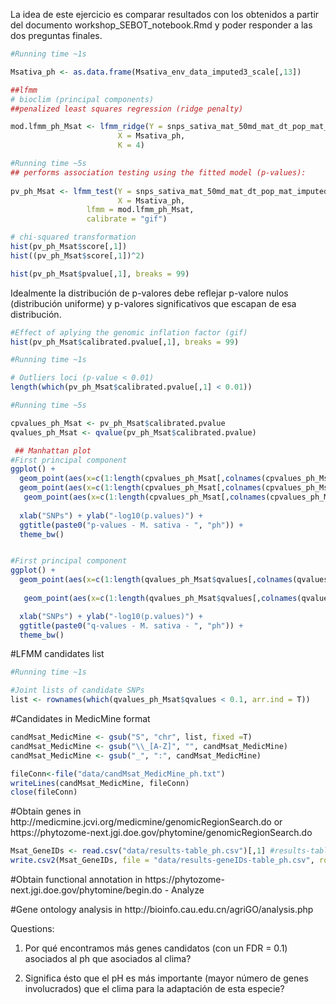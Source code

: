 La idea de este ejercicio es comparar resultados con los obtenidos a partir del documento workshop_SEBOT_notebook.Rmd y poder responder a las dos preguntas finales.

```{r}
#Running time ~1s

Msativa_ph <- as.data.frame(Msativa_env_data_imputed3_scale[,13])

##lfmm
# bioclim (principal components)
##penalized least squares regression (ridge penalty)

mod.lfmm_ph_Msat <- lfmm_ridge(Y = snps_sativa_mat_50md_mat_dt_pop_mat_imputed, 
                        X = Msativa_ph, 
                        K = 4) 

```

```{r}
#Running time ~5s
## performs association testing using the fitted model (p-values):
 
pv_ph_Msat <- lfmm_test(Y = snps_sativa_mat_50md_mat_dt_pop_mat_imputed, 
                        X = Msativa_ph, 
                 lfmm = mod.lfmm_ph_Msat, 
                 calibrate = "gif")
```

```{r}
# chi-squared transformation
hist(pv_ph_Msat$score[,1])
hist((pv_ph_Msat$score[,1])^2)
```

```{r}
hist(pv_ph_Msat$pvalue[,1], breaks = 99)
```
Idealmente la distribución de p-valores debe reflejar p-valore nulos (distribución uniforme) y p-valores significativos que escapan de esa distribución.
```{r}
#Effect of aplying the genomic inflation factor (gif)
hist(pv_ph_Msat$calibrated.pvalue[,1], breaks = 99)
```

```{r, message=FALSE}
#Running time ~1s

# Outliers loci (p-value < 0.01)
length(which(pv_ph_Msat$calibrated.pvalue[,1] < 0.01))
```

```{r}
#Running time ~5s

cpvalues_ph_Msat <- pv_ph_Msat$calibrated.pvalue 
qvalues_ph_Msat <- qvalue(pv_ph_Msat$calibrated.pvalue)

 ## Manhattan plot
#First principal component
ggplot() +
  geom_point(aes(x=c(1:length(cpvalues_ph_Msat[,colnames(cpvalues_ph_Msat)[1]])), y=-log10(cpvalues_ph_Msat[,colnames(cpvalues_ph_Msat)[1]])), col = "gray83") +
  geom_point(aes(x=c(1:length(cpvalues_ph_Msat[,colnames(cpvalues_ph_Msat)[1]]))[which(cpvalues_ph_Msat[,colnames(cpvalues_ph_Msat)[1]] < 0.05)], y=-log10(cpvalues_ph_Msat[which(cpvalues_ph_Msat[,colnames(cpvalues_ph_Msat)[1]] < 0.05),1])), col = "orange") +
   geom_point(aes(x=c(1:length(cpvalues_ph_Msat[,colnames(cpvalues_ph_Msat)[1]]))[which(cpvalues_ph_Msat[,colnames(cpvalues_ph_Msat)[1]] < 0.01)], y=-log10(cpvalues_ph_Msat[which(cpvalues_ph_Msat[,colnames(cpvalues_ph_Msat)[1]] < 0.01),1])), col = "indianred3") +
  
  xlab("SNPs") + ylab("-log10(p.values)") +
  ggtitle(paste0("p-values - M. sativa - ", "ph")) +
  theme_bw()


#First principal component
ggplot() +
  geom_point(aes(x=c(1:length(qvalues_ph_Msat$qvalues[,colnames(qvalues_ph_Msat$qvalues)[1]])), y=-log10(qvalues_ph_Msat$qvalues[,colnames(qvalues_ph_Msat$qvalues)[1]])), col = "gray83") +
  
   geom_point(aes(x=c(1:length(qvalues_ph_Msat$qvalues[,colnames(qvalues_ph_Msat$qvalues)[1]]))[which(qvalues_ph_Msat$qvalues[,colnames(qvalues_ph_Msat$qvalues)[1]] < 0.1)], y=-log10(qvalues_ph_Msat$qvalues[which(qvalues_ph_Msat$qvalues[,colnames(qvalues_ph_Msat$qvalues)[1]] < 0.1),1])), col = "blue") +

  xlab("SNPs") + ylab("-log10(p.values)") +
  ggtitle(paste0("q-values - M. sativa - ", "ph")) +
  theme_bw()
```


#LFMM candidates list

```{r, include=T}
#Running time ~1s

#Joint lists of candidate SNPs
list <- rownames(which(qvalues_ph_Msat$qvalues < 0.1, arr.ind = T))

```


#Candidates in MedicMine format
```{r}
candMsat_MedicMine <- gsub("S", "chr", list, fixed =T)
candMsat_MedicMine <- gsub("\\_[A-Z]", "", candMsat_MedicMine)
candMsat_MedicMine <- gsub("_", ":", candMsat_MedicMine)

fileConn<-file("data/candMsat_MedicMine_ph.txt")
writeLines(candMsat_MedicMine, fileConn)
close(fileConn)
```

#Obtain genes in http://medicmine.jcvi.org/medicmine/genomicRegionSearch.do or https://phytozome-next.jgi.doe.gov/phytomine/genomicRegionSearch.do


```{r}


Msat_GeneIDs <- read.csv("data/results-table_ph.csv")[,1] #results-table.csv
write.csv2(Msat_GeneIDs, file = "data/results-geneIDs-table_ph.csv", row.names = F)
```

#Obtain functional annotation in https://phytozome-next.jgi.doe.gov/phytomine/begin.do - Analyze



#Gene ontology analysis in http://bioinfo.cau.edu.cn/agriGO/analysis.php



Questions:

1. Por qué encontramos más genes candidatos (con un FDR = 0.1) asociados al ph que asociados al clima?

2. Significa ésto que el pH es más importante (mayor número de genes involucrados) que el clima para la adaptación de esta especie?




